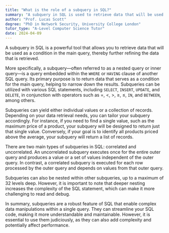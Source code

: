 ```yaml
---
title: "What is the role of a subquery in SQL?"
summary: "A subquery in SQL is used to retrieve data that will be used in the main query as a condition to further restrict the data to be retrieved."
author: "Prof. Lucas Scott"
degree: "PhD in Network Security, University College London"
tutor_type: "A-Level Computer Science Tutor"
date: 2024-04-09
---
```


A subquery in SQL is a powerful tool that allows you to retrieve data that will be used as a condition in the main query, thereby further refining the data that is retrieved.

More specifically, a subquery—often referred to as a nested query or inner query—is a query embedded within the `WHERE` or `HAVING` clause of another SQL query. Its primary purpose is to return data that serves as a condition for the main query, helping to narrow down the results. Subqueries can be utilized with various SQL statements, including `SELECT`, `INSERT`, `UPDATE`, and `DELETE`, in conjunction with operators such as $=$, $<$, $>$, $\geq$, $\leq$, `IN`, and `BETWEEN`, among others.

Subqueries can yield either individual values or a collection of records. Depending on your data retrieval needs, you can tailor your subquery accordingly. For instance, if you need to find a single value, such as the maximum price of a product, your subquery will be designed to return just that single value. Conversely, if your goal is to identify all products priced above the average, your subquery will return a list of records.

There are two main types of subqueries in SQL: correlated and uncorrelated. An uncorrelated subquery executes once for the entire outer query and produces a value or a set of values independent of the outer query. In contrast, a correlated subquery is executed for each row processed by the outer query and depends on values from that outer query.

Subqueries can also be nested within other subqueries, up to a maximum of 32 levels deep. However, it is important to note that deeper nesting increases the complexity of the SQL statement, which can make it more challenging to read and debug.

In summary, subqueries are a robust feature of SQL that enable complex data manipulations within a single query. They can streamline your SQL code, making it more understandable and maintainable. However, it is essential to use them judiciously, as they can also add complexity and potentially affect performance.
    